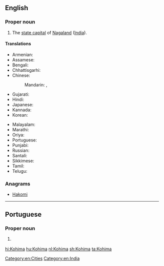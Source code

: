 ==English==
{{wikipedia}}

===Proper noun===
{{en-proper noun}}

# The [[state capital]] of [[Nagaland]] ([[India]]).

====Translations====
{{trans-top|capital of Nagaland, India}}
* Armenian: {{t|hy|Կոհիմա|tr=Kohima}}
* Assamese: {{t-needed|as}}
* Bengali: {{t|bn|কোহিমা|sc=Beng}}
* Chhattisgarhi: {{t-needed|hne}}
* Chinese:
*: Mandarin: {{t|cmn|科希馬|sc=Hani}},  {{t+|cmn|科希马|tr=Kēxīmǎ|sc=Hani}}
* Gujarati: {{t-needed|gu}}
* Hindi: {{t+|hi|कोहिमा|tr=kōhimā}}
* Japanese: {{t|ja|コヒマ|tr=Kohima}}
* Kannada: {{t-needed|kn}}
* Korean: {{t|ko|코히마|sc=Kore}}
{{trans-mid}}
* Malayalam: {{t|ml|കൊഹിമ|sc=Mlym}}
* Marathi: {{t|mr|कोहिमा|sc=Deva}}
* Oriya: {{t|or|କୋହିମା|sc=Orya}}
* Portuguese: {{t|pt|Kohima|f}}
* Punjabi: {{t-needed|pa}}
* Russian: {{t|ru|Кохима|f|tr=Koxíma}}
* Santali: {{t-needed|sat}}
* Sikkimese: {{t-needed|sip}}
* Tamil: {{t|ta|கோகிமா|sc=Taml}}
* Telugu: {{t-needed|te}}
{{trans-bottom}}

===Anagrams===
* [[Hakomi#English|Hakomi]]

[[Category:en:Cities]]
[[Category:en:India]]

----

==Portuguese==

===Proper noun===
{{pt-proper noun|f}}

# {{l/en|Kohima}} {{gloss|capital of Nagaland, India}}

[[hi:Kohima]]
[[hu:Kohima]]
[[nl:Kohima]]
[[sh:Kohima]]
[[ta:Kohima]]